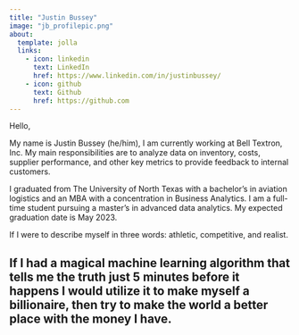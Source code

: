 ```yaml
---
title: "Justin Bussey"
image: "jb_profilepic.png"
about:
  template: jolla
  links:
    - icon: linkedin
      text: LinkedIn
      href: https://www.linkedin.com/in/justinbussey/
    - icon: github
      text: Github
      href: https://github.com
---
```


Hello,

My name is Justin Bussey (he/him), I am currently working at Bell Textron, Inc. My main responsibilities are to analyze data on inventory, costs, supplier performance, and other key metrics to provide feedback to internal customers.

I graduated from The University of North Texas with a bachelor's in aviation logistics and an MBA with a concentration in Business Analytics. I am a full-time student pursuing a master's in advanced data analytics. My expected graduation date is May 2023.

If I were to describe myself in three words: athletic, competitive, and realist.

If I had a magical machine learning algorithm that tells me the truth just 5 minutes before it happens I would utilize it to make myself a billionaire, then try to make the world a better place with the money I have.
---
